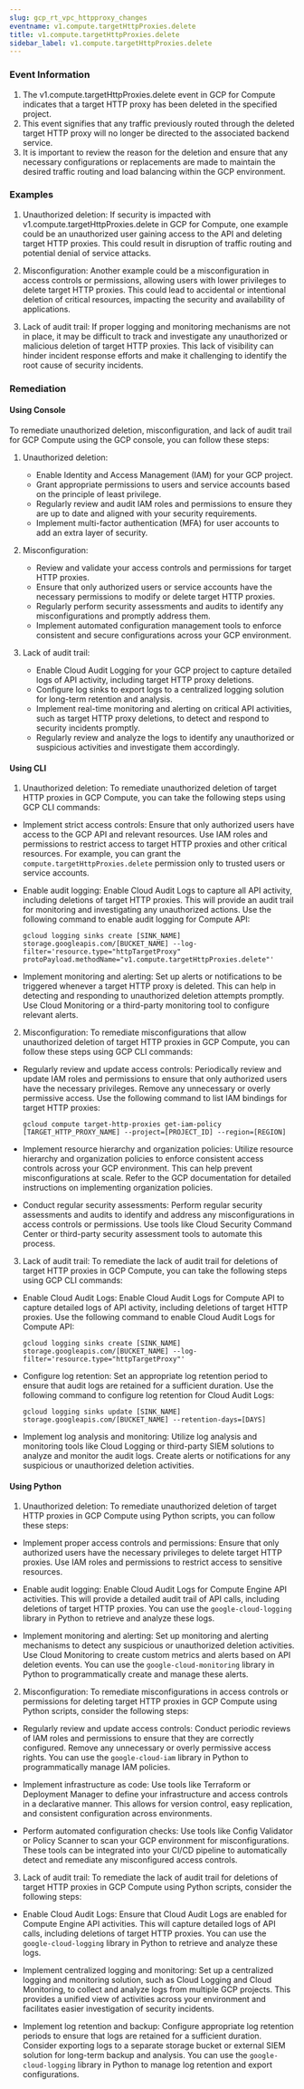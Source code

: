 ```yaml
--- 
slug: gcp_rt_vpc_httpproxy_changes
eventname: v1.compute.targetHttpProxies.delete
title: v1.compute.targetHttpProxies.delete
sidebar_label: v1.compute.targetHttpProxies.delete
---
```

                       
### Event Information

1. The v1.compute.targetHttpProxies.delete event in GCP for Compute indicates that a target HTTP proxy has been deleted in the specified project.
2. This event signifies that any traffic previously routed through the deleted target HTTP proxy will no longer be directed to the associated backend service.
3. It is important to review the reason for the deletion and ensure that any necessary configurations or replacements are made to maintain the desired traffic routing and load balancing within the GCP environment.


### Examples

1. Unauthorized deletion: If security is impacted with v1.compute.targetHttpProxies.delete in GCP for Compute, one example could be an unauthorized user gaining access to the API and deleting target HTTP proxies. This could result in disruption of traffic routing and potential denial of service attacks.

2. Misconfiguration: Another example could be a misconfiguration in access controls or permissions, allowing users with lower privileges to delete target HTTP proxies. This could lead to accidental or intentional deletion of critical resources, impacting the security and availability of applications.

3. Lack of audit trail: If proper logging and monitoring mechanisms are not in place, it may be difficult to track and investigate any unauthorized or malicious deletion of target HTTP proxies. This lack of visibility can hinder incident response efforts and make it challenging to identify the root cause of security incidents.

### Remediation

#### Using Console

To remediate unauthorized deletion, misconfiguration, and lack of audit trail for GCP Compute using the GCP console, you can follow these steps:

1. Unauthorized deletion:
   - Enable Identity and Access Management (IAM) for your GCP project.
   - Grant appropriate permissions to users and service accounts based on the principle of least privilege.
   - Regularly review and audit IAM roles and permissions to ensure they are up to date and aligned with your security requirements.
   - Implement multi-factor authentication (MFA) for user accounts to add an extra layer of security.

2. Misconfiguration:
   - Review and validate your access controls and permissions for target HTTP proxies.
   - Ensure that only authorized users or service accounts have the necessary permissions to modify or delete target HTTP proxies.
   - Regularly perform security assessments and audits to identify any misconfigurations and promptly address them.
   - Implement automated configuration management tools to enforce consistent and secure configurations across your GCP environment.

3. Lack of audit trail:
   - Enable Cloud Audit Logging for your GCP project to capture detailed logs of API activity, including target HTTP proxy deletions.
   - Configure log sinks to export logs to a centralized logging solution for long-term retention and analysis.
   - Implement real-time monitoring and alerting on critical API activities, such as target HTTP proxy deletions, to detect and respond to security incidents promptly.
   - Regularly review and analyze the logs to identify any unauthorized or suspicious activities and investigate them accordingly.

#### Using CLI

1. Unauthorized deletion: To remediate unauthorized deletion of target HTTP proxies in GCP Compute, you can take the following steps using GCP CLI commands:

- Implement strict access controls: Ensure that only authorized users have access to the GCP API and relevant resources. Use IAM roles and permissions to restrict access to target HTTP proxies and other critical resources. For example, you can grant the `compute.targetHttpProxies.delete` permission only to trusted users or service accounts.

- Enable audit logging: Enable Cloud Audit Logs to capture all API activity, including deletions of target HTTP proxies. This will provide an audit trail for monitoring and investigating any unauthorized actions. Use the following command to enable audit logging for Compute API:

  ```
  gcloud logging sinks create [SINK_NAME] storage.googleapis.com/[BUCKET_NAME] --log-filter='resource.type="httpTargetProxy" protoPayload.methodName="v1.compute.targetHttpProxies.delete"'
  ```

- Implement monitoring and alerting: Set up alerts or notifications to be triggered whenever a target HTTP proxy is deleted. This can help in detecting and responding to unauthorized deletion attempts promptly. Use Cloud Monitoring or a third-party monitoring tool to configure relevant alerts.

2. Misconfiguration: To remediate misconfigurations that allow unauthorized deletion of target HTTP proxies in GCP Compute, you can follow these steps using GCP CLI commands:

- Regularly review and update access controls: Periodically review and update IAM roles and permissions to ensure that only authorized users have the necessary privileges. Remove any unnecessary or overly permissive access. Use the following command to list IAM bindings for target HTTP proxies:

  ```
  gcloud compute target-http-proxies get-iam-policy [TARGET_HTTP_PROXY_NAME] --project=[PROJECT_ID] --region=[REGION]
  ```

- Implement resource hierarchy and organization policies: Utilize resource hierarchy and organization policies to enforce consistent access controls across your GCP environment. This can help prevent misconfigurations at scale. Refer to the GCP documentation for detailed instructions on implementing organization policies.

- Conduct regular security assessments: Perform regular security assessments and audits to identify and address any misconfigurations in access controls or permissions. Use tools like Cloud Security Command Center or third-party security assessment tools to automate this process.

3. Lack of audit trail: To remediate the lack of audit trail for deletions of target HTTP proxies in GCP Compute, you can take the following steps using GCP CLI commands:

- Enable Cloud Audit Logs: Enable Cloud Audit Logs for Compute API to capture detailed logs of API activity, including deletions of target HTTP proxies. Use the following command to enable Cloud Audit Logs for Compute API:

  ```
  gcloud logging sinks create [SINK_NAME] storage.googleapis.com/[BUCKET_NAME] --log-filter='resource.type="httpTargetProxy"'
  ```

- Configure log retention: Set an appropriate log retention period to ensure that audit logs are retained for a sufficient duration. Use the following command to configure log retention for Cloud Audit Logs:

  ```
  gcloud logging sinks update [SINK_NAME] storage.googleapis.com/[BUCKET_NAME] --retention-days=[DAYS]
  ```

- Implement log analysis and monitoring: Utilize log analysis and monitoring tools like Cloud Logging or third-party SIEM solutions to analyze and monitor the audit logs. Create alerts or notifications for any suspicious or unauthorized deletion activities.

#### Using Python

1. Unauthorized deletion: To remediate unauthorized deletion of target HTTP proxies in GCP Compute using Python scripts, you can follow these steps:

- Implement proper access controls and permissions: Ensure that only authorized users have the necessary privileges to delete target HTTP proxies. Use IAM roles and permissions to restrict access to sensitive resources.

- Enable audit logging: Enable Cloud Audit Logs for Compute Engine API activities. This will provide a detailed audit trail of API calls, including deletions of target HTTP proxies. You can use the `google-cloud-logging` library in Python to retrieve and analyze these logs.

- Implement monitoring and alerting: Set up monitoring and alerting mechanisms to detect any suspicious or unauthorized deletion activities. Use Cloud Monitoring to create custom metrics and alerts based on API deletion events. You can use the `google-cloud-monitoring` library in Python to programmatically create and manage these alerts.

2. Misconfiguration: To remediate misconfigurations in access controls or permissions for deleting target HTTP proxies in GCP Compute using Python scripts, consider the following steps:

- Regularly review and update access controls: Conduct periodic reviews of IAM roles and permissions to ensure that they are correctly configured. Remove any unnecessary or overly permissive access rights. You can use the `google-cloud-iam` library in Python to programmatically manage IAM policies.

- Implement infrastructure as code: Use tools like Terraform or Deployment Manager to define your infrastructure and access controls in a declarative manner. This allows for version control, easy replication, and consistent configuration across environments.

- Perform automated configuration checks: Use tools like Config Validator or Policy Scanner to scan your GCP environment for misconfigurations. These tools can be integrated into your CI/CD pipeline to automatically detect and remediate any misconfigured access controls.

3. Lack of audit trail: To remediate the lack of audit trail for deletions of target HTTP proxies in GCP Compute using Python scripts, consider the following steps:

- Enable Cloud Audit Logs: Ensure that Cloud Audit Logs are enabled for Compute Engine API activities. This will capture detailed logs of API calls, including deletions of target HTTP proxies. You can use the `google-cloud-logging` library in Python to retrieve and analyze these logs.

- Implement centralized logging and monitoring: Set up a centralized logging and monitoring solution, such as Cloud Logging and Cloud Monitoring, to collect and analyze logs from multiple GCP projects. This provides a unified view of activities across your environment and facilitates easier investigation of security incidents.

- Implement log retention and backup: Configure appropriate log retention periods to ensure that logs are retained for a sufficient duration. Consider exporting logs to a separate storage bucket or external SIEM solution for long-term backup and analysis. You can use the `google-cloud-logging` library in Python to manage log retention and export configurations.


 